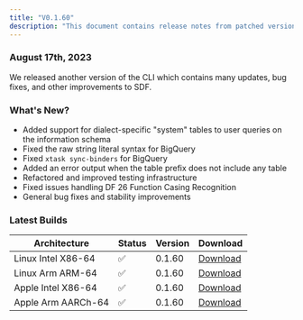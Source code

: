 ```yaml
---
title: "V0.1.60"
description: "This document contains release notes from patched version v0.1.60 of SDF."
---
```

### August 17th, 2023

We released another version of the CLI which contains many updates, bug fixes, and other improvements to SDF.

### What's New?
- Added support for dialect-specific "system" tables to user queries on the information schema
- Fixed the raw string literal syntax for BigQuery 
- Fixed `xtask sync-binders` for BigQuery 
- Added an error output when the table prefix does not include any table
- Refactored and improved testing infrastructure
- Fixed issues handling DF 26 Function Casing Recognition
- General bug fixes and stability improvements

### Latest Builds 

| Architecture           | Status | Version | Download |
| ---------------------- | ------ | ------- | -------- |
| Linux Intel X86-64     |   ✅   | 0.1.60  | [Download](https://cdn.sdf.com/releases/download/sdf-v0.1.60-x86_64-unknown-linux-musl.tar.gz) |
| Linux Arm ARM-64       |   ✅   | 0.1.60  | [Download](https://cdn.sdf.com/releases/download/sdf-v0.1.60-arm-unknown-linux-gnueabihf.tar.gz) |
| Apple Intel X86-64     |   ✅   | 0.1.60  | [Download](https://cdn.sdf.com/releases/download/sdf-v0.1.60-x86_64-apple-darwin.tar.gz) |
| Apple Arm AARCh-64     |   ✅   | 0.1.60  | [Download](https://cdn.sdf.com/releases/download/sdf-v0.1.60-aarch64-apple-darwin.tar.gz) |

